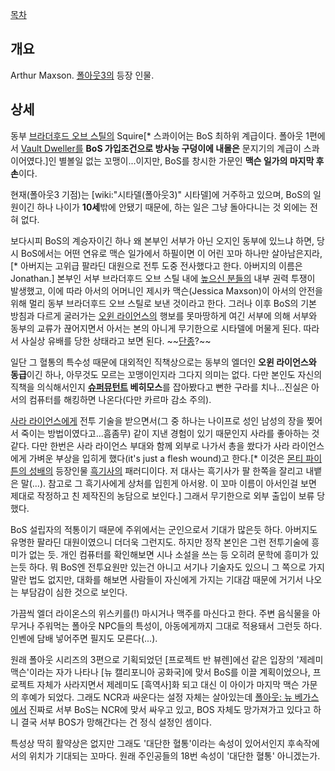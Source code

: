 [[목차]]

== 개요 ==
Arthur Maxson. [[폴아웃3]]의 등장 인물. 

== 상세 ==
동부 [[브라더후드 오브 스틸]]의 Squire[* 스콰이어는 BoS 최하위 계급이다. 폴아웃 1편에서 [[Vault Dweller]]를 '''BoS 가입조건으로 방사능 구덩이에 내몰은''' 문지기의 계급이 스콰이어였다.]인 별볼일 없는 꼬맹이...이지만, BoS를 창시한 가문인 '''맥슨 일가의 마지막 후손'''이다. 

현재(폴아웃3 기점)는 [wiki:"시타델(폴아웃3)" 시타델]에 거주하고 있으며, BoS의 일원이긴 하나 나이가 '''10세'''밖에 안됐기 때문에, 하는 일은 그냥 돌아다니는 것 외에는 전혀 없다.

보다시피 BoS의 계승자이긴 하나 왜 본부인 서부가 아닌 오지인 동부에 있느냐 하면, 당시 BoS에서는 어떤 연유로 맥슨 일가에서 하필이면 이 어린 꼬마 하나만 살아남은지라,[* 아버지는 고위급 팔라딘 대원으로 전투 도중 전사했다고 한다. 아버지의 이름은 Jonathan.] 본부인 서부 브라더후드 오브 스틸 내에 [[높으신 분]]들의 내부 권력 투쟁이 발생했고, 이에 따라 아서의 어머니인 제시카 맥슨(Jessica Maxson)이 아서의 안전을 위해 멀리 동부 브라더후드 오브 스틸로 보낸 것이라고 한다. 그러나 이후 BoS의 기본 방침과 다르게 굴러가는 [[오윈 라이언스]]의 행보를 못마땅하게 여긴 서부에 의해 서부와 동부의 교류가 끊어지면서 아서는 본의 아니게 무기한으로 시타델에 머물게 된다. 따라서 사실상 유배를 당한 상태라고 보면 된다. ~~[[단종]]?~~

일단 그 혈통의 특수성 때문에 대외적인 직책상으로는 동부의 엘더인 '''오윈 라이언스와 동급'''이긴 하나, 아무것도 모르는 꼬맹이인지라 그다지 의미는 없다. 다만 본인도 자신의 직책을 의식해서인지 '''[[슈퍼뮤턴트]] 베히모스'''를 잡아봤다고 뻔한 구라를 치나...진실은 아서의 컴퓨터를 해킹하면 나온다(다만 카르마 감소 주의).

[[사라 라이언스]]에게 전투 기술을 받으면서(그 중 하나는 나이프로 성인 남성의 장을 찢어서 죽이는 방법이였다고...흠좀무) 같이 지낸 경험이 있기 때문인지 사라를 좋아하는 것 같다. 다만 한번은 사라 라이언스 부대와 함께 외부로 나가서 총을 쐈다가 사라 라이언스에게 가벼운 부상을 입히게 했다(it's just a flesh wound)고 한다.[* 이것은 [[몬티 파이튼의 성배]]의 등장인물 [[흑기사(몬티 파이튼의 성배)|흑기사]]의 패러디이다. 저 대사는 흑기사가 팔 한쪽을 잘리고 내뱉은 말(...). 참고로 그 흑기사에게 상처를 입힌게 아서왕. 이 꼬마 이름이 아서인걸 보면 제대로 작정하고 친 제작진의 농담으로 보인다.] 그래서 무기한으로 외부 출입이 보류 당했다.

BoS 설립자의 적통이기 때문에 주위에서는 군인으로서 기대가 많은듯 하다. 아버지도 유명한 팔라딘 대원이였으니 더더욱 그런지도. 하지만 정작 본인은 그런 전투기술에 흥미가 없는 듯. 개인 컴퓨터를 확인해보면 시나 소설을 쓰는 등 오히려 문학에 흥미가 있는듯 하다. 뭐 BoS엔 전투요원만 있는건 아니고 서기나 기술자도 있으니 그 쪽으로 가지 말란 법도 없지만, 대화를 해보면 사람들이 자신에게 가지는 기대감 때문에 거기서 나오는 부담감이 심한 것으로 보인다.

가끔씩 엘더 라이온스의 위스키를(!) 마시거나 맥주를 마신다고 한다. 주변 음식물을 아무거나 주워먹는 폴아웃 NPC들의 특성이, 아동에게까지 그대로 적용돼서 그런듯 하다. 인벤에 담배 넣어주면 필지도 모른다(...).

원래 폴아웃 시리즈의 3편으로 기획되었던 [프로젝트 반 뷰렌]에선 같은 입장의 '제레미 맥슨'이라는 자가 나타나 [뉴 캘리포니아 공화국]에 맞서 BoS를 이끌 계획이었으나, 프로젝트 자체가 사라지면서 제레미도 [흑역사]화 되고 대신 이 아이가 마지막 맥슨 가문의 후예가 되었다. 그래도 NCR과 싸운다는 설정 자체는 살아있는데 [[폴아웃: 뉴 베가스]]에서 진짜로 서부 BoS는 NCR에 맞서 싸우고 있고, BOS 자체도 망가져가고 있다고 하니 결국 서부 BOS가 망해간다는 건 정식 설정인 셈이다.

특성상 딱히 활약상은 없지만 그래도 '대단한 혈통'이라는 속성이 있어서인지 후속작에서의 위치가 기대되는 꼬마다. 원래 주인공들의 18번 속성이 '대단한 혈통' 아니겠는가.
